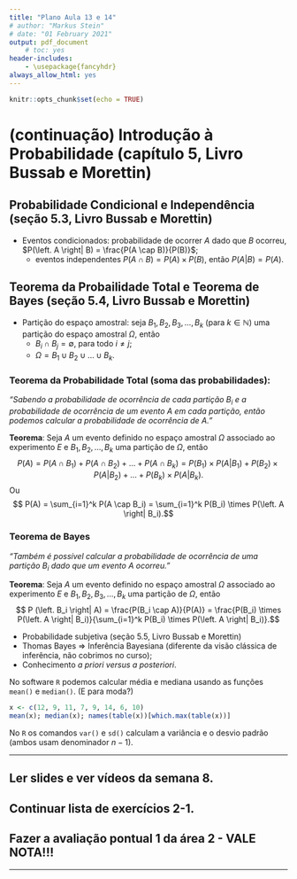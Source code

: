```yaml
---
title: "Plano Aula 13 e 14"
# author: "Markus Stein"
# date: "01 February 2021"
output: pdf_document
    # toc: yes
header-includes:
    - \usepackage{fancyhdr}
always_allow_html: yes
---
```

\addtolength{\headheight}{1.0cm}
\pagestyle{fancyplain} 
\lhead{\includegraphics[height=1.5cm]{logoIME.png}}
\rhead{\includegraphics[height=1.5cm]{images.jpg}}
\chead{UNIVERSIDADE FEDERAL DO RIO GRANDE DO SUL \\
INSTITUTO DE MATEMÁTICA E ESTATÍSTICA \\
DEPARTAMENTO DE ESTATÍSTICA \\
\vspace{0.3cm}
MAT02214 - Estatística Geral 1 - 2022/1
}
\renewcommand{\headrulewidth}{0pt} 


```r
knitr::opts_chunk$set(echo = TRUE)
```

# (continuação) Introdução à Probabilidade (capítulo 5, Livro Bussab e Morettin)
<!-- * Estatística Descritiva $\Rightarrow$ **Teoria da Probabilidade** $\Rightarrow$ Inferência Estatística. -->
<!-- * Modelos Determinísticos *versus* Modelos Probabilíticos   -->

<!-- **Exemplo 1**: Qual a distância percorrida de um objeto sabendo sua velocidade e o tempo de deslocamento?   -->
<!-- **Exemplo 2**: Como calcular a quantidade de chuva que cairá em uma certa região num determinado período?   -->
<!-- **Exemplo 3**: Qual a face que ficará para cima após o lançamento de um dado *honesto*?          -->


<!-- ## Experimento aleatório ($E$) -->
<!-- * Modelo Probabilístico, definir: -->
<!--     + os possíveis resultados de exeprimento; -->
<!--     + todas as combinações de possíveis resultados; -->
<!--     + como atribuir probabilidades aos resultados e combinações.  -->

<!-- **(... cont.) Exemplo 3**: $E$: observar a face que ficará para cima após o lançamento de um dado.        -->

<!-- ### Espaço Amostral ($S$ ou $\Omega$) -->
<!-- Conjunto de possíveis resultados do experimento.   -->

<!-- * Eventos ($A$, $B$, ...) -->
<!--     + Ponto Amostral ($\omega$) -->

<!-- **(... cont.) Exemplo 3**: $\Omega = \left\{ 1, 2, 3, 4, 5, 6 \right\}$. Exemplo de evento, $A$: observar face par. Então $A = \left\{ 2, 4, 6 \right\}$  -->

<!-- ### Álgebra de Eventos ($\cup$, $\cap$, $A^c$ ou $\overline A$, ...) (slides 1-6, página 13) -->
<!-- * Operações entre conjuntos (RELEMBRAR!!!): `eventos = conjuntos`; -->
<!--     + Contagens: permutação, arranjo e combinatória; -->
<!-- * Eventos especiais: $\emptyset$; $\Omega \in \Omega$, ... ; -->
<!-- * Eventos mutuamente exclusivos (excludentes): $A \cap B = \emptyset$.  -->

<!-- ### (Medida de) Probabilidade (slides 1-6, página 23) -->
<!-- * Definições/conceitos de Probabilidade: clássico (*a priori*), frequentista (*a posteriori*) e subjetiva.   -->

<!-- **Axiomas de Kolmogorov**: seja $A$ um evento definido no espaço amostral $\Omega$ associado ao experimento $E$, então a medida (número real) $P(A)$ é denominada a probabilidade de ocorrência do evento $A$ se   -->

<!-- 1. $0 \leq P(A) \leq 1$,  -->
<!-- 2. $P(\Omega)=1$, -->
<!-- 3. Se $A \cap B = \emptyset$, então $P(A \cup B) = P(A) + P(B)$. -->

<!-- * Teoremas/Propriedades  (seção 5.2, Livro Bussab e Morettin) -->

## Probabilidade Condicional e Independência (seção 5.3, Livro Bussab e Morettin)
* Eventos condicionados: probabilidade de ocorrer $A$ dado que $B$ ocorreu, $P(\left. A \right| B) = \frac{P(A \cap B)}{P(B)}$;
    + eventos independentes $P(A \cap B) = P(A) \times P(B)$, então $P(\left. A \right| B) = P(A)$.

## Teorema da Probailidade Total e Teorema de Bayes (seção 5.4, Livro Bussab e Morettin)
* Partição do espaço amostral: seja $B_1, B_2, B_3, \ldots, B_k$ (para $k \in \mathbb{N}$) uma partição do espaço amostral $\Omega$, então
    + $B_i \cap B_j = \emptyset$, para todo $i \neq j$;
    + $\Omega = B_1 \cup B_2 \cup \ldots \cup B_k$.

### Teorema da Probabilidade Total (soma das probabilidades):
*"Sabendo a probabilidade de ocorrência de cada partição $B_i$ e a probabilidade de ocorrência de um evento $A$ em cada partição, então podemos calcular a probabilidade de ocorrência de $A$."*

**Teorema**: Seja $A$ um evento definido no espaço amostral $\Omega$ associado ao experimento $E$ e $B_1, B_2, \ldots, B_k$ uma partição de $\Omega$, então
$$ P(A) = P(A \cap B_1) + P(A \cap B_2) + \ldots + P(A \cap B_k) = P(B_1) \times P(\left. A \right| B_1) + P(B_2) \times P(\left. A \right| B_2) + \ldots + P(B_k) \times P(\left. A \right| B_k).$$
Ou
$$ P(A) = \sum_{i=1}^k P(A \cap B_i) = \sum_{i=1}^k P(B_i) \times P(\left. A \right| B_i).$$

### Teorema de Bayes
*"Também é possível calcular a probabilidade de ocorrência de uma partição $B_i$ dado que um evento $A$ ocorreu."*

**Teorema**: Seja $A$ um evento definido no espaço amostral $\Omega$ associado ao experimento $E$ e $B_1, B_2, B_3, \ldots, B_k$ uma partição de $\Omega$, então
$$ P (\left. B_i \right| A) = \frac{P(B_i \cap A)}{P(A)} = \frac{P(B_i) \times P(\left. A \right| B_i)}{\sum_{i=1}^k P(B_i) \times P(\left. A \right| B_i)}.$$

* Probabilidade subjetiva (seção 5.5, Livro Bussab e Morettin)
* Thomas Bayes $\Rightarrow$ Inferência Bayesiana (diferente da visão clássica de inferência, não cobrimos no curso);
* Conhecimento *a priori* *versus* *a posteriori*.


No software `R` podemos calcular média e mediana usando as funções `mean()` e `median()`. (E para moda?)

```r
x <- c(12, 9, 11, 7, 9, 14, 6, 10)
mean(x); median(x); names(table(x))[which.max(table(x))]
```

No `R` os comandos `var()` e `sd()` calculam a variância e o desvio padrão (ambos usam denominador $n-1$).


\vspace{2.0cm}

***
## Ler slides e ver vídeos da semana 8.
## Continuar lista de exercícios 2-1.
## Fazer a avaliação pontual 1 da área 2 - VALE NOTA!!!
***

<!-- \vspace{0.5cm} -->

<!-- O que importa na prática?! -->

<!-- * Usar software para construir estatísticas descritiva: -->

<!--     + Usando planilhas eletrônicas, `Google Sheets`, ou `Microsoft Excel`, ... -->

<!--     + Usando `R` e `RStudio` -->

<!-- Como baixar e iniciar o `R`? Arquivo em [MAT02219EAD/R-exams/TutorialR.html](https://htmlpreview.github.io/?https://github.com/markus-stein/MAT02219EAD/blob/master/R-exams/TutorialR.html) -->

<!-- * Interpretar adequadamente os resultados! -->

